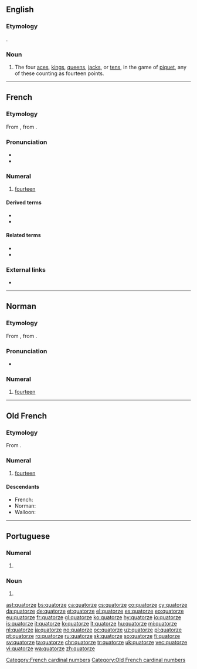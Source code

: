 ==English==

===Etymology===
{{bor|en|fr|quatorze}}.

===Noun===
{{en-noun}}

# {{lb|en|cards}} The four [[ace]]s, [[king]]s, [[queen]]s, [[jack]]s, or [[ten]]s, in the game of [[piquet]], any of these counting as fourteen points.

----

==French==
{{cardinalbox|fr|13|14|15|treize|quinze|ord=quatorzième|wplink=Quatorze}}

===Etymology===
From {{inh|fr|fro|quatorze}}, from {{inh|fr|la|quattuordecim}}.

===Pronunciation===
* {{audio|Fr-quatorze.ogg|audio|lang=fr}}
* {{IPA|lang=fr|/ka.tɔʁz/}}

===Numeral===
{{head|fr|numeral}}

# [[fourteen]]

====Derived terms====
* {{l|fr|quatorzain}}
* {{l|fr|quatorzième}}

====Related terms====
* {{l|fr|quatre}}
* {{l|fr|dix}}

===External links===
* {{R:TLFi}}

[[Category:French cardinal numbers]]

----

==Norman==
{{cardinalbox|nrf|13|14|15|treize|tchinze}}
{{cardinalbox|nrf|13|14|15|treize|tchînze}}

===Etymology===
From {{inh|nrf|fro|quatorze}}, from {{inh|nrf|la|quattuordecim}}.

===Pronunciation===
* {{audio|Jer-quatorze.ogg|Audio (Jersey)|lang=nrf}}

===Numeral===
{{head|nrf|numeral}}

# {{lb|nrf|Jersey|Guernsey|cardinal}} [[fourteen]]

----

==Old French==

===Etymology===
From {{inh|fro|la|quattuordecim}}.

===Numeral===
{{head|fro|numeral}}

# [[fourteen]]

====Descendants====
* French: {{l|fr|quatorze}}
* Norman: {{l|nrf|quatorze}}
* Walloon: {{l|wa|catoize}}

[[Category:Old French cardinal numbers]]

----

==Portuguese==

===Numeral===
{{pt-cardinal}} {{term-label|pt|Brazil}}

# {{alternative form of|catorze|lang=pt}}

===Noun===
{{pt-noun|m|s}} {{term-label|pt|Brazil}}

# {{alternative form of|catorze|lang=pt}}

[[ast:quatorze]]
[[bs:quatorze]]
[[ca:quatorze]]
[[cs:quatorze]]
[[co:quatorze]]
[[cy:quatorze]]
[[da:quatorze]]
[[de:quatorze]]
[[et:quatorze]]
[[el:quatorze]]
[[es:quatorze]]
[[eo:quatorze]]
[[eu:quatorze]]
[[fr:quatorze]]
[[gl:quatorze]]
[[ko:quatorze]]
[[hy:quatorze]]
[[io:quatorze]]
[[is:quatorze]]
[[it:quatorze]]
[[lo:quatorze]]
[[lt:quatorze]]
[[hu:quatorze]]
[[mi:quatorze]]
[[nl:quatorze]]
[[ja:quatorze]]
[[no:quatorze]]
[[oc:quatorze]]
[[uz:quatorze]]
[[pl:quatorze]]
[[pt:quatorze]]
[[ro:quatorze]]
[[ru:quatorze]]
[[sk:quatorze]]
[[so:quatorze]]
[[fi:quatorze]]
[[sv:quatorze]]
[[ta:quatorze]]
[[chr:quatorze]]
[[tr:quatorze]]
[[uk:quatorze]]
[[vec:quatorze]]
[[vi:quatorze]]
[[wa:quatorze]]
[[zh:quatorze]]